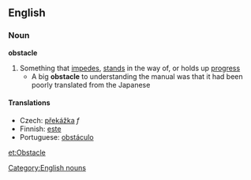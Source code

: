 ==English==
===Noun===
'''obstacle'''
#Something that [[impede]]s, [[stand]]s in the way of, or holds up [[progress]]
#* A big '''obstacle''' to understanding the manual was that it had been poorly translated from the Japanese
[[Category:English nouns]]
====Translations====

*Czech: [[překážka]] ''f''
*Finnish: [[este]]
*Portuguese: [[obstáculo]]

[[et:Obstacle]]